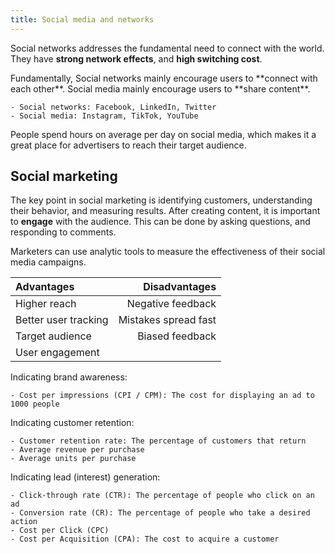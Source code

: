 ```yaml
---
title: Social media and networks
---
```


Social networks addresses the fundamental need to connect with the world. They have **strong network effects**, and **high switching cost**.


<Block variant="knowledge" title="Social networks vs. social media">
Fundamentally, Social networks mainly encourage users to **connect with each other**. Social media mainly encourage users to **share content**.

    - Social networks: Facebook, LinkedIn, Twitter
    - Social media: Instagram, TikTok, YouTube
</Block>


People spend hours on average per day on social media, which makes it a great place for advertisers to reach their target audience.


## Social marketing


The key point in social marketing is identifying customers, understanding their behavior, and measuring results. After creating content, it is important to **engage** with the audience. This can be done by asking questions, and responding to comments.

Marketers can use analytic tools to measure the effectiveness of their social media campaigns.




| **Advantages** | **Disadvantages** |
| :--- | ---: |
| Higher reach | Negative feedback |
| Better user tracking | Mistakes spread fast |
| Target audience | Biased feedback |
| User engagement |  |






<Block variant="primary" title="Metrics">
Indicating brand awareness:

    - Cost per impressions (CPI / CPM): The cost for displaying an ad to 1000 people
Indicating customer retention:

    - Customer retention rate: The percentage of customers that return
    - Average revenue per purchase
    - Average units per purchase
Indicating lead (interest) generation:

    - Click-through rate (CTR): The percentage of people who click on an ad
    - Conversion rate (CR): The percentage of people who take a desired action
    - Cost per Click (CPC)
    - Cost per Acquisition (CPA): The cost to acquire a customer
</Block>
